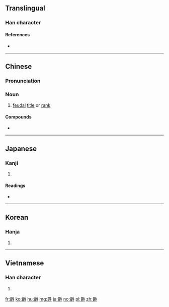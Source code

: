 ==Translingual==

===Han character===
{{Han char|rn=87|rad=爪|as=14|sn=18|four=20746|canj=BWLI|ids=⿳爫罒𡬠}}

====References====
* {{Han ref|kx=0689.290|dkj=19710|dj=1102.280|hdz=32037.060|uh=7235|ud=29237|bh=C0EF|bd=49391}}

----

==Chinese==
{{zh-forms}}

===Pronunciation===
{{zh-pron
|m=jué
|c=zoek3
|h=pfs=
|md=
|mn=
|w=
|mc=y
|oc=y
|cat=n
}}

===Noun===
{{zh-noun}}

# [[feudal]] [[title]] or [[rank]]

====Compounds====
* {{zh-l|爵士}}

----

==Japanese==

===Kanji===
{{ja-kanji|grade=c|rs=爪14}}

# {{defn|lang=ja|sort=爪14}}

====Readings====
* {{ja-readings|on=[[しゃく]] (shaku)|kun=[[さかずき]] (sakazuki)}}

----

==Korean==

===Hanja===
{{ko-hanja|hangeul=작|eumhun=|rv=jak|mr=chak|y=cak}}

# {{defn|lang=ko|sort=爪14}}

----

==Vietnamese==

===Han character===
{{vi-hantu|[[tước]]|rs=爪14}}
# {{defn|lang=vi|sort=爪14}}

[[fr:爵]]
[[ko:爵]]
[[hu:爵]]
[[mg:爵]]
[[ja:爵]]
[[no:爵]]
[[pl:爵]]
[[zh:爵]]